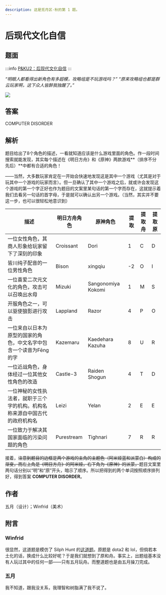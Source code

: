 ```yaml
---
description: 这是觅月区·秋的第 1 题。
---
```


# 后现代文化自信

## 题面

:::info
[P\&KU2：后现代文化自信](https://pnku2.pkupuzzle.art/#/game/miyue/autumn_01)
:::

_“明眼人都看得出新角色有多超模，攻略组是不玩游戏吗？”_
_“原来攻略组也都是群云玩家啊，这下众人皆醉我独醒了。”_

![](./08-hou-xian-dai-wen-hua-zi-xin.assets/image_1.webp)

## 答案

COMPUTER DISORDER

## 解析

题目给出了8个角色的描述，一看就知道应该是什么游戏里面的角色。作一段时间搜索就能发现，其实每个描述在《明日方舟》和《原神》两款游戏**（排序不分先后）**中都有合适的角色！

——当然，大多数玩家肯定在一开始会快速地发现这是其中一个游戏（尤其是对于玩其中一个游戏的玩家而言）。但一旦确认了其中一个游戏之后，就或许会发现这个游戏的第一个字正好也作为题目的文案里某句话的第一个字而存在，这就提示着我们去看另一句话的首字母，于是就可以确认出另一个游戏。（当然，其实并不要这一步，也可以很轻松地意识到）

| 描述                                                                         | 明日方舟角色 | 原神角色           | 提取 | 提取舟 | 提取原 |
| ---------------------------------------------------------------------------- | ------------ | ------------------ | ---- | ------ | ------ |
| 一位女性角色，其商人形象给玩家留下了深刻的印象                               | Croissant    | Dori               | 1    | C      | D      |
| 皆川纯子配音的一位男性角色                                                   | Bison        | xingqiu            | -2   | O      | I      |
| 一位喜爱二次元文化的角色，攻击可以召唤出水母                                 | Mizuki       | Sangonomiya Kokomi | 1    | M      | S      |
| 开服角色之一，可以驱使狼影进行攻击                                           | Lappland     | Razor              | 4    | P      | O      |
| 一位来自以日本为原型的国家的角色，中文名字中包含一个读音为Fēng的字           | Kazemaru     | Kaedehara Kazuha   | 8    | U      | R      |
| 一位近战角色，身体经过一位其他女性角色的改造                                 | Castle-3     | Raiden Shogun      | 4    | T      | D      |
| 一位神秘的女性执法者，就职于三个字的机构。机构名称来源自中国古代的政府机构名 | Leizi        | Yelan              | 2    | E      | E      |
| 一位致力于解决其国家面临的污染问题的角色                                     | Purestream   | Tighnari           | 7    | R      | R      |

接着，~~注意到题目的边框是两个游戏的主角的主题色（阿米娅蓝和派蒙白）构成的渐变，而左上角是《明日方舟》的阿米娅，右下角为《原神》的派蒙，~~题目文案里两句话分别以“明”和“原”开头，暗示了顺序。所以把得到的两个单词按照顺序排列好，得到答案 **COMPUTER DISORDER**。

## 作者

五月（设计）；Winfrid（美术）

## 附言

### Winfrid

很显然，这道题是模仿了 Silph Hunt 的[这道题](https://silphpuzzlehunt.com/puzzle/handshake)。原题是 dota2 和 lol，但倘若本土化的话，换成什么比较好呢？于是我们就想到了原和舟。事实上，出题组基本没有人玩过其中的任何一部——只有五月玩舟。而整道题也是由五月操刀完成。

### 五月

我不知道，跟我没关系，我理智和树脂满了我不说了。
